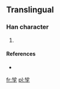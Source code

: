 ==Translingual==

===Han character===
{{Han char|rn=39|rad=子|as=05|sn=8|four=|canj=女尸弓木 (VSND)}}

# {{defn|Han|sort=子05}}

====References====
* {{Han ref|kx=0279.121|hdz=21015.051|uh=5B67|ud=23399}}

[[fr:孧]]
[[pl:孧]]